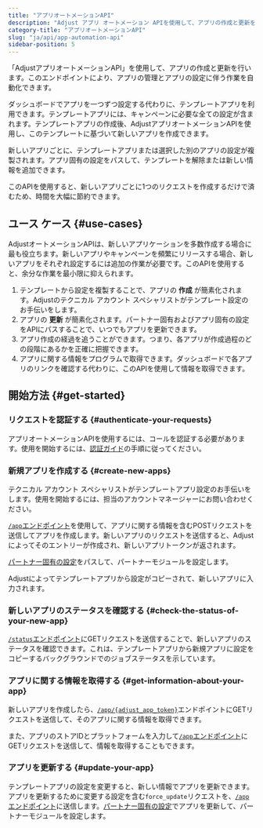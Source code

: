```yaml
---
title: "アプリオートメーションAPI"
description: "Adjust アプリ オートメーション APIを使用して、アプリの作成と更新を行います。"
category-title: "アプリオートメーションAPI"
slug: "ja/api/app-automation-api"
sidebar-position: 5
---
```


「AdjustアプリオートメーションAPI」を使用して、アプリの作成と更新を行います。このエンドポイントにより、アプリの管理とアプリの設定に伴う作業を自動化できます。

ダッシュボードでアプリを一つずつ設定する代わりに、テンプレートアプリを利用できます。テンプレートアプリには、キャンペーンに必要な全ての設定が含まれます。テンプレートアプリの作成後、AdjustアプリオートメーションAPIを使用し、このテンプレートに基づいて新しいアプリを作成できます。

新しいアプリごとに、テンプレートアプリまたは選択した別のアプリの設定が複製されます。アプリ固有の設定をパスして、テンプレートを解除または新しい情報を追加できます。

このAPIを使用すると、新しいアプリごとに1つのリクエストを作成するだけで済むため、時間を大幅に節約できます。

## ユース ケース {#use-cases}

AdjustオートメーションAPIは、新しいアプリケーションを多数作成する場合に最も役立ちます。新しいアプリやキャンペーンを頻繁にリリースする場合、新しいアプリをそれぞれ設定するには追加の作業が必要です。このAPIを使用すると、余分な作業を最小限に抑えられます。

1. テンプレートから設定を複製することで、アプリの **作成** が簡素化されます。Adjustのテクニカル アカウント スペシャリストがテンプレート設定のお手伝いをします。
2. アプリの **更新** が簡素化されます。パートナー固有およびアプリ固有の設定をAPIにパスすることで、いつでもアプリを更新できます。
3. アプリ作成の経過を追うことができます。つまり、各アプリが作成過程のどの段階にあるかを正確に把握できます。
4. アプリに関する情報をプログラムで取得できます。ダッシュボードで各アプリのリンクを確認する代わりに、このAPIを使用して情報を取得できます。

## 開始方法 {#get-started}

### リクエストを認証する {#authenticate-your-requests}

アプリオートメーションAPIを使用するには、コールを認証する必要があります。使用を開始するには、[認証ガイド](/ja/api/app-automation-api/authentication)の手順に従ってください。

### 新規アプリを作成する {#create-new-apps}

<Callout type="note">

テクニカル アカウント スペシャリストがテンプレートアプリ設定のお手伝いをします。使用を開始するには、担当のアカウントマネージャーにお問い合わせください。

</Callout>

[`/app`エンドポイント](/ja/api/app-automation-api/app-endpoint)を使用して、アプリに関する情報を含むPOSTリクエストを送信してアプリを作成します。新しいアプリのリクエストを送信すると、Adjustによってそのエントリーが作成され、新しいアプリトークンが返されます。

[パートナー固有の設定](/ja/api/app-automation-api/channel-setup)をパスして、パートナーモジュールを設定します。

Adjustによってテンプレートアプリから設定がコピーされて、新しいアプリに入力されます。

### 新しいアプリのステータスを確認する {#check-the-status-of-your-new-app}

[`/status`エンドポイント](/ja/api/app-automation-api/status-endpoint)にGETリクエストを送信することで、新しいアプリのステータスを確認できます。これは、テンプレートアプリから新規アプリに設定をコピーするバックグラウンドでのジョブステータスを示しています。

### アプリに関する情報を取得する {#get-information-about-your-app}

新しいアプリを作成したら、[`/app/{adjust_app_token}`](/ja/api/app-automation-api/app-endpoint#app-token-parameters)エンドポイントにGETリクエストを送信して、そのアプリに関する情報を取得できます。

また、アプリのストアIDとプラットフォームを入力して[`/app`エンドポイント](/ja/api/app-automation-api/app-endpoint)にGETリクエストを送信して、情報を取得することもできます。

### アプリを更新する {#update-your-app}

テンプレートアプリの設定を変更すると、新しい情報でアプリを更新できます。アプリを更新するために変更する設定を含む`force_update`リクエストを、[`/app`エンドポイント](/ja/api/app-automation-api/app-endpoint)に送信します。[パートナー固有の設定](/ja/api/app-automation-api/channel-setup)でアプリを更新して、パートナーモジュールを設定します。
